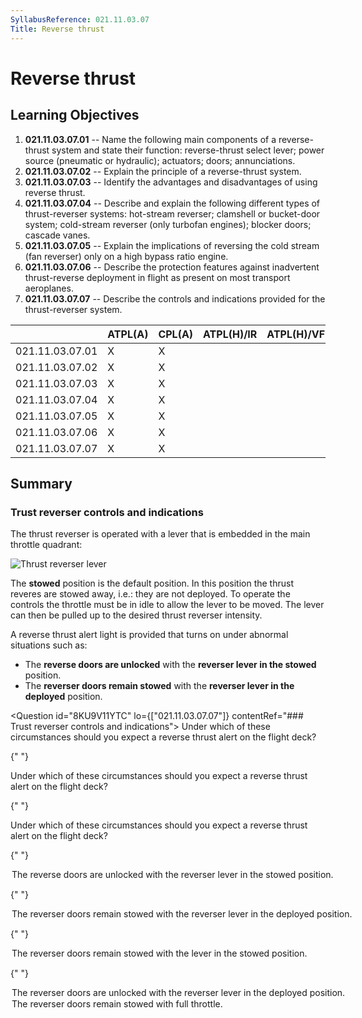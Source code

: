 ```yaml
---
SyllabusReference: 021.11.03.07
Title: Reverse thrust
---
```


# Reverse thrust

## Learning Objectives

1.  **021.11.03.07.01** -- Name the following main components of a reverse-thrust
    system and state their function: reverse-thrust select lever; power source
    (pneumatic or hydraulic); actuators; doors; annunciations.
2.  **021.11.03.07.02** -- Explain the principle of a reverse-thrust system.
3.  **021.11.03.07.03** -- Identify the advantages and disadvantages of using
    reverse thrust.
4.  **021.11.03.07.04** -- Describe and explain the following different types of
    thrust-reverser systems: hot-stream reverser; clamshell or bucket-door
    system; cold-stream reverser (only turbofan engines); blocker doors; cascade
    vanes.
5.  **021.11.03.07.05** -- Explain the implications of reversing the cold stream
    (fan reverser) only on a high bypass ratio engine.
6.  **021.11.03.07.06** -- Describe the protection features against inadvertent
    thrust-reverse deployment in flight as present on most transport aeroplanes.
7.  **021.11.03.07.07** -- Describe the controls and indications provided for the
    thrust-reverser system.

|                 | ATPL(A) | CPL(A) | ATPL(H)/IR | ATPL(H)/VFR | CPL(H) | IR  | CBIR(A) |
| --------------- | ------- | ------ | ---------- | ----------- | ------ | --- | ------- |
| 021.11.03.07.01 | X       | X      |            |             |        |     |         |
| 021.11.03.07.02 | X       | X      |            |             |        |     |         |
| 021.11.03.07.03 | X       | X      |            |             |        |     |         |
| 021.11.03.07.04 | X       | X      |            |             |        |     |         |
| 021.11.03.07.05 | X       | X      |            |             |        |     |         |
| 021.11.03.07.06 | X       | X      |            |             |        |     |         |
| 021.11.03.07.07 | X       | X      |            |             |        |     |         |

## Summary

### Trust reverser controls and indications

The thrust reverser is operated with a lever that is embedded in the main
throttle quadrant:

![Thrust reverser lever](images/021.11.03.07-01.jpeg)

The **stowed** position is the default position. In this position the thrust
reveres are stowed away, i.e.: they are not deployed. To operate the controls
the throttle must be in idle to allow the lever to be moved. The lever can then
be pulled up to the desired thrust reverser intensity.

A reverse thrust alert light is provided that turns on under abnormal situations
such as:

- The **reverse doors are unlocked** with the **reverser lever in the stowed**
  position.
- The **reverser doors remain stowed** with the **reverser lever in the
  deployed** position.

<Question id="8KU9V11YTC" lo={["021.11.03.07.07"]} contentRef="### Trust reverser controls and indications">
  <Text variant="oneCorrect">
    Under which of these circumstances should you expect a reverse thrust alert
    on the flight deck?
  </Text>

{" "}

<Text variant="oneTwo">
  Under which of these circumstances should you expect a reverse thrust alert on
  the flight deck?
</Text>

{" "}

<Text variant="multipleCorrect" select={4}>
  Under which of these circumstances should you expect a reverse thrust alert on
  the flight deck?
</Text>

{" "}

<Option
  correct
  why="This is an abnormal situation. The doors should be locked in the stowed position."
>
  The reverse doors are unlocked with the reverser lever in the stowed position.
</Option>

{" "}

<Option
  correct
  why="This is an abnormal situation. The doors should be open in the deployed position."
>
  The reverser doors remain stowed with the reverser lever in the deployed
  position.
</Option>

{" "}

<Option why="This is a normal situation. The throttle lever setting corresponds to the current state of the system. No warning light required.">
  The reverser doors remain stowed with the lever in the stowed position.
</Option>

{" "}

<Option why="This is a normal situation. The throttle lever setting corresponds to the current state of the system. No warning light required.">
  The reverser doors are unlocked with the reverser lever in the deployed
  position.
</Option>

  <Option why="At full throttle the reverser doors should definitely be closed. So all is good.  No warning light required.">
    The reverser doors remain stowed with full throttle.
  </Option>
</Question>
